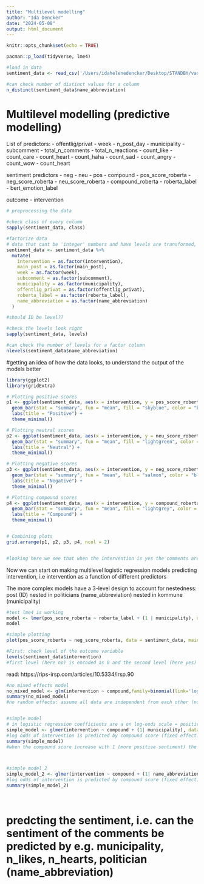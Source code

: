```yaml
---
title: "Multilevel modelling"
author: "Ida Dencker"
date: "2024-05-08"
output: html_document
---
```


```r
knitr::opts_chunk$set(echo = TRUE)
```


```r
pacman::p_load(tidyverse, lme4) 

```


```r
#load in data
sentiment_data <- read_csv('/Users/idahelenedencker/Desktop/STANDBY/vaders_roberta_bert.csv')

#can check number of distinct values for a column
n_distinct(sentiment_data$name_abbreviation)
```

# Multilevel modelling (predictive modelling)

List of predictors:
- offentlig/privat
- week
- n_post_day
- municipality
- subcomment
- total_n_comments
- total_n_reactions
- count_like
- count_care
- count_heart
- count_haha
- count_sad
- count_angry
- count_wow
- count_heart

sentiment predictors
- neg
- neu
- pos
- compound
- pos_score_roberta
- neg_score_roberta
- neu_score_roberta
- compound_roberta
- roberta_label
- bert_emotion_label 

outcome
- intervention

```r
# preprocessing the data

#check class of every column
sapply(sentiment_data, class)

#factorize data
# data that cant be 'integer' numbers and have levels are transformed, e.g we can't have 7,3 weeks or 1,2 municipality == transformed 
sentiment_data <- sentiment_data %>%
  mutate(
    intervention = as.factor(intervention),
    main_post = as.factor(main_post),
    week = as.factor(week),
    subcomment = as.factor(subcomment),
    municipality = as.factor(municipality),
    offentlig_privat = as.factor(offentlig_privat),
    roberta_label = as.factor(roberta_label),
    name_abbreviation = as.factor(name_abbreviation)
  )

#should ID be level??

#check the levels look right 
sapply(sentiment_data, levels)

#can check the number of levels for a factor column
nlevels(sentiment_data$name_abbreviation)

```

#getting an idea of how the data looks, to understand the output of the models better

```r
library(ggplot2)
library(gridExtra)

# Plotting positive scores
p1 <- ggplot(sentiment_data, aes(x = intervention, y = pos_score_roberta)) +
  geom_bar(stat = "summary", fun = "mean", fill = "skyblue", color = "black") +
  labs(title = "Positive") +
  theme_minimal()

# Plotting neutral scores
p2 <- ggplot(sentiment_data, aes(x = intervention, y = neu_score_roberta)) +
  geom_bar(stat = "summary", fun = "mean", fill = "lightgreen", color = "black") +
  labs(title = "Neutral") +
  theme_minimal()

# Plotting negative scores
p3 <- ggplot(sentiment_data, aes(x = intervention, y = neg_score_roberta)) +
  geom_bar(stat = "summary", fun = "mean", fill = "salmon", color = "black") +
  labs(title = "Negative") +
  theme_minimal()

# Plotting compound scores
p4 <- ggplot(sentiment_data, aes(x = intervention, y = compound_roberta)) +
  geom_bar(stat = "summary", fun = "mean", fill = "lightgrey", color = "black") +
  labs(title = "Compound") +
  theme_minimal()


# Combining plots
grid.arrange(p1, p2, p3, p4, ncol = 2)


#looking here we see that when the intervention is yes the comments are generally more negative (lower pos score + higher neg score + lower compound score). This is good to know when starting to model the effect of intervention. So looking at this, we expect that an intervention (intervention==yes) will entail a more negative sentiment in comments compared to no intervention (intercention == no)

```


Now we can start on making multilevel logistic regression models predicting intervention, i.e intervention as a function of different predictors

The more complex models have a 3-level design to account for nestedness: post (ID) nested in politicians (name_abbreviation) nested in kommune (municipality)


```r
#test lme4 is working
model <- lmer(pos_score_roberta ~ roberta_label + (1 | municipality), data=sentiment_data)
model
```


```r
#simple plotting
plot(pos_score_roberta ~ neg_score_roberta, data = sentiment_data, main = "pos_score_roberta ~ neg_score_roberta") 
```
```r
#First: check level of the outcome variable 
levels(sentiment_data$intervention)
#first level (here no) is encoded as 0 and the second level (here yes) is encoded as 1, estimates we are getting are **log odds of level 1** i.e. the probability of the intervention being yes 
```

read: https://rips-irsp.com/articles/10.5334/irsp.90

```r
#no mixed effects model
no_mixed_model <- glm(intervention ~ compound,family=binomial(link='logit'),data=sentiment_data)
summary(no_mixed_model)
#no random effects: assume all data are independent from each other (not the case here)


#simple model
# in logistic regression coefficients are a on log-oods scale = positive means increase in possibility
simple_model <- glmer(intervention ~ compound + (1| municipality), data = sentiment_data, family = binomial)
#log odds of intervention is predicted by compound score (fixed effect) allowing the model to vary by municipality 
summary(simple_model)
#when the compound score increase with 1 (more positive sentiment) the log odds of the intervention being yes decreases with -0.78, i.e. more positive sentiment entails a lower probability of the intervention being yes, in accordance with what the plots above are showing. 



#simple model 2
simple_model_2 <- glmer(intervention ~ compound + (1| name_abbreviation), data = sentiment_data, family = binomial)
#log odds of intervention is predicted by compound score (fixed effect) allowing the model to vary by politician  
summary(simple_model_2)




```






# predcting the sentiment, i.e. can the sentiment of the comments be predicted by e.g. municipality, n_likes, n_hearts, politician (name_abbreviation)

```r

```

